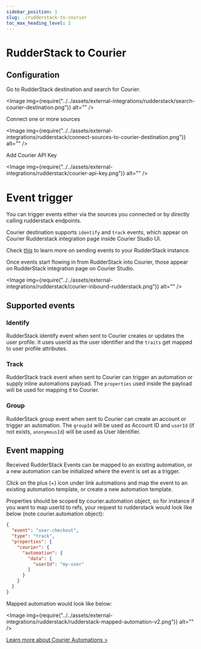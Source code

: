 ```yaml
---
sidebar_position: 1
slug: ./rudderstack-to-courier
toc_max_heading_level: 2
---
```



# RudderStack to Courier

## Configuration

Go to RudderStack destination and search for Courier.

<Image
  img={require("../../assets/external-integrations/rudderstack/search-courier-destination.png")}
  alt=""
/>

Connect one or more sources

<Image
  img={require("../../assets/external-integrations/rudderstack/connect-sources-to-courier-destination.png")}
  alt=""
/>

Add Courier API Key

<Image img={require("../../assets/external-integrations/rudderstack/courier-api-key.png")} alt="" />

# Event trigger

You can trigger events either via the sources you connected or by directly calling rudderstack endpoints.

Courier destination supports `identify` and `track` events, which appear on Courier Rudderstack integration page inside Courier Studio UI.

Check <a href="https://www.rudderstack.com/docs/sources/event-streams/sdks/rudderstack-node-sdk/#sending-events">this</a> to learn more on sending events to your RudderStack instance.

Once events start flowing in from RudderStack into Courier, those appear on RudderStack integration page on Courier Studio.

<Image
  img={require("../../assets/external-integrations/rudderstack/courier-inbound-rudderstack.png")}
  alt=""
/>

## Supported events

### Identify

RudderStack identify event when sent to Courier creates or updates the user profile. It uses userId as the user identifier and the `traits` get mapped to user profile attributes.

### Track

RudderStack track event when sent to Courier can trigger an automation or supply inline automations payload. The `properties` used inside the payload will be used for mapping it to Courier.

### Group

RudderStack group event when sent to Courier can create an account or trigger an automation. The `groupId` will be used as Account ID and `userId` (if not exists, `anonymousId`) will be used as User Identifier.

## Event mapping

Received RudderStack Events can be mapped to an existing automation, or a new automation can be initialized where the event is set as a trigger.

Click on the plus (+) icon under link automations and map the event to an existing automation template, or create a new automation template.

Properties should be scoped by courier.automation object, so for instance if you want to map userId to refs, your request to rudderstack would look like below (note courier.automation object):

```json title="Rudderstack Courier Automation Property Example"
{
  "event": "user-checkout",
  "type": "track",
  "properties": {
    "courier": {
      "automation": {
        "data": {
          "userId": "my-user"
        }
      }
    }
  }
}
```

Mapped automation would look like below:

<Image
  img={require("../../assets/external-integrations/rudderstack/rudderstack-mapped-automation-v2.png")}
  alt=""
/>

[Learn more about Courier Automations >](../../tutorials/how-to-automate-message-sequences.mdx)
